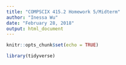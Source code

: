 ```yaml
---
title: "COMPSCIX 415.2 Homework 5/Midterm"
author: "Inessa Wu"
date: "February 28, 2018"
output: html_document
---
```


```r
knitr::opts_chunk$set(echo = TRUE)
```

```r
library(tidyverse)
```


